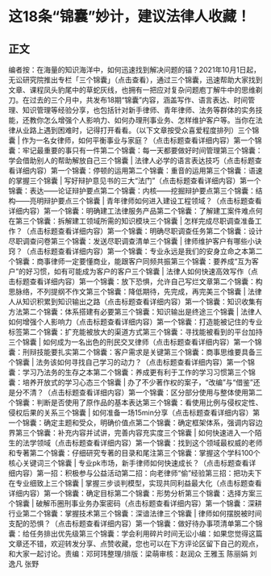 # 这18条“锦囊”妙计，建议法律人收藏！
## 正文
编者按：在海量的知识海洋中，如何迅速找到解决问题的锚？2021年10月1日起，无讼研究院推出专栏「三个锦囊」（点击查看），通过三个锦囊，迅速帮助大家找到文章、课程凤头豹尾中的草蛇灰线，也拥有一把应对复杂问题庖丁解牛中的思维剃刀。在过去的三个月中，共发布18期“锦囊”内容，涵盖写作、语言表达、时间管理、知识管理等经验分享，也包括针对新手律师、青年律师、法务等群体的实务技能，还教你怎么增强个人影响力、如何办理刑事业务、怎样维护客户等。当你在法律从业路上遇到困难时，记得打开看看。（以下文章按受众喜爱程度排列）三个锦囊 | 作为一名女律师，如何平衡事业与家庭？（点击标题查看详细内容）第一个锦囊：牢记最重要的事只有一件第二个锦囊：每一天都要做好时间管理第三个锦囊：学会借助别人的帮助解放自己三个锦囊 | 法律人必学的语言表达技巧（点击标题查看详细内容）第一个锦囊：停顿的运用第二个锦囊：重音的运用第三个锦囊：语速的掌握三个锦囊 | 写好辩护意见书的三大“法门”（点击标题查看详细内容）第一个锦囊：表达——论证辩护要点第二个锦囊：内核——挖掘辩护要点第三个锦囊：结构——亮明辩护要点三个锦囊 | 青年律师如何进入建设工程领域？（点击标题查看详细内容）第一个锦囊：明确建工法律服务产品第二个锦囊：了解建工案件难点何在第三个锦囊：拆解建工领域所需的知识模块三个锦囊 | 怎样完成尽职调查准备工作？（点击标题查看详细内容）第一个锦囊：明确尽职调查任务第二个锦囊：设计尽职调查问卷第三个锦囊：发送尽职调查清单三个锦囊 | 律师维护客户有哪些小诀窍？（点击标题查看详细内容）第一个锦囊：专业永远是我们的安身立命之本第二个锦囊：商事律师一定要懂商业，能跟客户同频共振第三个锦囊：要养成“互为客户”的好习惯，如有可能成为客户的客户三个锦囊 | 法律人如何快速高效写作（点击标题查看详细内容）第一个锦囊：放下恐惧，允许自己写烂文章第二个锦囊：构思脉络，不列提纲不作文第三个锦囊：降低期待，先完成，再完美三个锦囊 | 法律人从知识积累到知识输出之路（点击标题查看详细内容）第一个锦囊：知识收集有方法第二个锦囊：体系搭建有必要第三个锦囊：知识输出是终途三个锦囊 | 法律人如何增强个人影响力（点击标题查看详细内容）第一个锦囊：打造能被记住的专业标签第二个锦囊：扩充能被放大的渠道方式第三个锦囊：寻找能被看到的平台加持三个锦囊 | 如何成为一名出色的刑民交叉律师（点击标题查看详细内容）第一个锦囊：刑辩技能要扎实第二个锦囊：客户需求是关键第三个锦囊：商事思维要具备三个锦囊 | 法务该如何寻找自己学习的动力？（点击标题查看详细内容）第一个锦囊：学习乃法务的生存之本第二个锦囊：养成更有利于工作的学习习惯第三个锦囊：培养开放式的学习心态三个锦囊 | 办了不少著作权的案子，“改编”与“借鉴”还是分不清？（点击标题查看详细内容）第一个锦囊：区分部分使用与整体使用第二个锦囊：判断是否使用了原作品的基本表达第三个锦囊：看使用比例与侵权定性、侵权后果的关系三个锦囊 | 如何准备一场15min分享（点击标题查看详细内容）第一个锦囊：确定主题和受众，明确价值点第二个锦囊：确定框架体系，强调内容边界第三个锦囊：补充内容并试讲，完善内容充实度三个锦囊 | 如何快速进入一个陌生的法学领域（点击标题查看详细内容）第一个锦囊：找到这个领域最权威的老师和专著第二个锦囊：仔细研究专著的目录和尾注第三个锦囊：掌握这个学科100个核心关键词三个锦囊 | 专业pk市场，新手律师如何快速成长？（点击标题查看详细内容）第一招：积极参与公益活动第二招：向老律师“偷”经验第三招：把功夫下在专业细致上三个锦囊 | 掌握三步谈判模型，实现共同利益最大化（点击标题查看详细内容）第一个锦囊：确定目标第二个锦囊：形势分析第三个锦囊：选择方案三个锦囊 | 破解币圈刑事业务办案密码（点击标题查看详细内容）第一个锦囊：深耕行业第二个锦囊：掌握技术第三个锦囊：深谙法律三个锦囊 | 律师如何摆脱被时间支配的恐惧？（点击标题查看详细内容）第一个锦囊：做好待办事项清单第二个锦囊：给任务排出优先级第三个锦囊：学会利用碎片时间无讼小编：如果您觉得这篇文章还不错，欢迎转发分享、点赞收藏，您也可以在下方评论区留下自己的观点，和大家一起讨论。责编：邓珂玮整理/排版：梁萌审核：赵润众 王雅玉 陈丽娟 刘逸凡 张野
